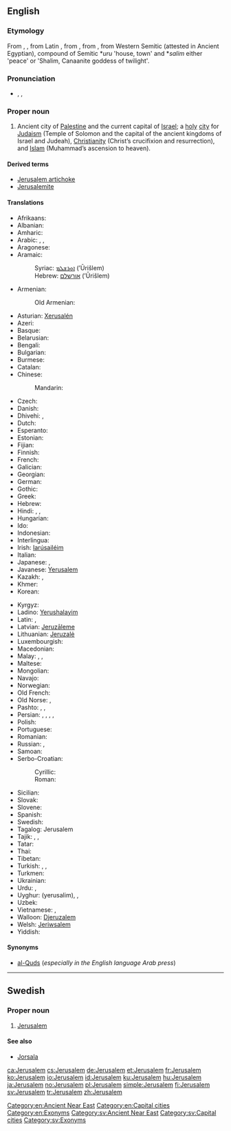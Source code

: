 {{also|Jérusalem|Jerúsalem|Jerusalém}}
==English==

{{wikipedia}}

===Etymology===
From {{etyl|LL.|en}} {{term|Ierusalem|lang=la}}, {{term|Hierusalem|lang=la}}, from Latin {{term|Hierosolyma|lang=la}}, from {{etyl|grc|en}} {{term|Ἰερουσαλήμ|tr=Ierousalēm|lang=grc}}, from {{etyl|he|en}} {{term|ירושלים|יְרוּשָׁלַיִם|tr=Yerushalayim|lang=he}}, from Western Semitic {{term||Urušalimmi}} (attested in Ancient Egyptian), compound of Semitic *''uru'' 'house, town' and *''salim'' either 'peace' or 'Shalim, Canaanite goddess of twilight'.

===Pronunciation===
* {{enPR|jə-ro͞o'sə-ləm|jə-ro͞o'zə-ləm}}, {{IPA|/dʒəˈruːsələm/|/dʒəˈruːzələm/}}, {{X-SAMPA|/dZ@"ru:s@l@m/|/dZ@"ru:z@l@m/}}

===Proper noun===
{{en-proper noun}}

# Ancient city of [[Palestine]] and the current capital of [[Israel]]; a [[holy]] [[city]] for [[Judaism]] (Temple of Solomon and the capital of the ancient kingdoms of Israel and Judeah), [[Christianity]] (Christ’s crucifixion and resurrection), and [[Islam]] (Muhammad’s ascension to heaven).

====Derived terms====
* [[Jerusalem artichoke]]
* [[Jerusalemite]]

====Translations====
{{trans-top|city}}
* Afrikaans: {{t-|af|Jerusalem}}
* Albanian: {{t-|sq|Jeruzalemi}}
* Amharic: {{t-|am|እየሩሳሌም|tr=əyärusalem|sc=Ethi}}
* Arabic: {{qualifier|preferred by Arabs}} {{t-|ar|القدس|f|tr=al-quds}}, {{qualifier|official in Israel}} {{t-|ar|أورشليم|f|tr=ʾūrušalīm}},  {{t-|ar|بيت المقدس|m|tr=bayt al-muqáddas, bayt al-máqdis}}
* Aragonese: {{t-|an|Cherusalén}}
* Aramaic:
*: Syriac: [[ܐܘܪܫܠܡ]] (’Ūrišlem)
*: Hebrew: [[אורשלם]] (’Ūrišlem)
* Armenian: {{t-|hy|Երուսաղեմ|tr=Erusałem}}
*: Old Armenian: {{tø|xcl|Երուսաղէմ|tr=Erusałēm|sc=Armn}}
* Asturian: [[Xerusalén]]
* Azeri: {{t-|az|Qüds}}
* Basque: {{t-|eu|Jerusalem}}
* Belarusian: {{t-|be|Ерусалім|m|tr=Jerusalím}}
* Bengali: {{t-|bn|জেরুসালেম|tr=jerusalem|sc=Beng}}
* Bulgarian: {{t-|bg|Йерусалим|m|tr=Jerusalím}}
* Burmese: {{t-|my|ဂျေရုဆလင်မြို့|sc=Mymr}}
* Catalan: {{t+|ca|Jerusalem}}
* Chinese:
*: Mandarin: {{t-|cmn|耶路撒冷|tr=Yēlùsālěng|sc=Hani}}
* Czech: {{t+|cs|Jeruzalém|m}}
* Danish: {{t-|da|Jerusalem}}
* Dhivehi: {{t-|dv|އޫރުޝަލީމް|tr=ūrušalīm|sc=Thaa}}, {{t-|dv|ޤުދުސް|tr=qudus|sc=Thaa}}
* Dutch: {{t-|nl|Jeruzalem}}
* Esperanto: {{t-|eo|Jerusalemo}}
* Estonian: {{t-|et|Jeruusalemm}}
* Fijian: {{t-|fj|Jerusalemi}}
* Finnish: {{t+|fi|Jerusalem}}
* French: {{t+|fr|Jérusalem}}
* Galician: {{t+|gl|Xerusalén}}
* Georgian: {{t-|ka|იერუსალიმი|tr=ierusalimi|sc=Geor}}
* German: {{t+|de|Jerusalem}}
* Gothic: {{tø|got|𐌹𐌰𐌹𐍂𐌿𐍃𐌰𐌿𐌻𐍅𐌼𐌰|sc=Goth}}
* Greek: {{t+|el|Ιεροσόλυμα|n-p|tr=ierosólima}}
* Hebrew: {{t+|he|ירושלים|alt=יְרוּשָׁלַיִם|tr=Yerushalayim}}
* Hindi: {{t-|hi|यरुशलम|tr=yaruśalam}}, {{t-|hi|येरुशलम|tr=yēruśalam}}, {{t-|hi|अल-क़ुद्स|tr=al-quds}}
* Hungarian: {{t+|hu|Jeruzsálem}}
* Ido: {{t+|io|Jerusalem}}
* Indonesian: {{t-|id|Yerusalem}}
* Interlingua: {{t-|ia|Jerusalem}}
* Irish: [[Iarúsailéim]]
* Italian: {{t-|it|Gerusalemme|f}}
* Japanese: {{t-|ja|エルサレム|tr=Erusaremu}}, {{t-|ja|イェルサレム|tr=Yerusaremu}}
* Javanese: [[Yerusalem]]
* Kazakh: {{t|kk|Иерусалим|tr=Ïerwsalïm|sc=Cyrl}}, {{t|kk|Құдіс|tr=Qudis|sc=Cyrl}}
* Khmer: {{t-|km|ហ្សេរុយសាឡឹម|tr=hseruysāḷʉm|sc=Khmr}}
* Korean: {{t+|ko|예루살렘|tr=Yerusalem|sc=Hang}}
{{trans-mid}}
* Kyrgyz: {{t-|ky|Иерусалим|tr=İyerusalim|sc=Cyrl}}
* Ladino: [[Yerushalayim]]
* Latin: {{t-|la|Hierosolyma|f}}, {{t-|la|Hierusalem|n}}
* Latvian: [[Jeruzāleme]]
* Lithuanian: [[Jeruzalė]]
* Luxembourgish: {{t-|lb|Jerusalem}}
* Macedonian: {{t-|mk|Ерусалим|m|tr=Erúsalim}}
* Malay: {{t-|ms|Baitulmuqaddis}}, {{t-|ms|Baitulmaqdis}}, {{t-|ms|Jerusalem}}
* Maltese: {{t-|mt|Ġerusalemm}}
* Mongolian: {{t-|mn|Иерусалим|m|tr=Iyerusalím|sc=Cyrl}}
* Navajo: {{tø|nv|Jííwoosalem}}
* Norwegian: {{t+|no|Jerusalem}}
* Old French: {{tø|fro|Ierusalem}}
* Old Norse: {{tø|non|Jórsalir|m-p}}, {{tø|non|Jórsalaborg|f}}
* Pashto: {{t-|ps|قدس|tr=Quds|sc=ps-Arab}}, {{t+|ps|بيت المقدس|tr=Baytu l-Muqadas|sc=ps-Arab}}, {{t-|ps|يروشلم|tr=Yarūšalim|sc=ps-Arab}}
* Persian: {{t+|fa|بیت‌المقدس|tr=Beyt-ol-Moqaddas}}, {{t-|fa|اورشلیم مقدس|tr=Oršalim-e Moqaddas}}, {{t-|fa|قدس شریف|tr=Qods-e Šarif}}, {{t+|fa|اورشلیم|tr=Oršalim}}, {{t+|fa|قدس|tr=Qods|sc=fa-Arab}}
* Polish: {{t+|pl|Jerozolima}}
* Portuguese: {{t+|pt|Jerusalém|f}}
* Romanian: {{t+|ro|Ierusalim}}
* Russian: {{t+|ru|Иерусалим|m|tr=Ijerusalím}}, {{qualifier|rare, Muslim}} {{t-|ru|Аль-Кудс|m|tr=Al’-Kúds|sc=Cyrl}}
* Samoan: {{t-|sm|Ierusalema}}
* Serbo-Croatian:
*: Cyrillic: {{t-|sh|Јерусалим|m|sc=Cyrl}}
*: Roman: {{t-|sh|Jerusalim|m}}
* Sicilian: {{t-|scn|Girusalemmi}}
* Slovak: {{t-|sk|Jeruzalem}}
* Slovene: {{t+|sl|Jeruzalem|alt=Jerúzalem|m}}
* Spanish: {{t+|es|Jerusalén}}
* Swedish: {{t+|sv|Jerusalem}}
* Tagalog: Jerusalem
* Tajik: {{t-|tg|Уршалим|tr=Uršalim|sc=Cyrl}}, {{t-|tg|Қуддус|tr=Quddus|sc=Cyrl}}, {{t-|tg|Байтулмуқаддас|tr=Baytulmuqaddas|sc=Cyrl}}
* Tatar: {{t-|tt|Коддес|tr=Qoddes|sc=Cyrl}}
* Thai: {{t-|th|เยรูซาเลม|tr=Yērūsālēm}}
* Tibetan: {{t-|bo|ཇེ་རུ་ས་ལེམ།|sc=Tibt|tr=je ru sa lem}}
* Turkish: {{t+|tr|Kudüs}}, {{t-|tr|Kudsişerif}}, {{t-|tr|Yeruşalim}}
* Turkmen: {{t-|tk|Iýerusalim}}
* Ukrainian: {{t-|uk|Єрусалим|m|tr=Jerusalým}}
* Urdu: {{t-|ur|یوروشلم|tr=Yurušalem}},  {{t-|ur|یروشلم|tr=Yarušalem}}
* Uyghur: {{ug-Arab|[[يېرۇسالېم]]}} (yerusalim), {{t-|ug|يېرۇسالېم|tr=yerusalim|sc=ug-Arab}}, {{t-|ug|قۇددۇس|tr=quddus|sc=ug-Arab}}
* Uzbek: {{t-|uz|Quddus}}
* Vietnamese: {{t-|vi|Jerusalem}}, {{t-|vi|Giê-ru-da-lem}}
* Walloon: [[Djeruzalem]]
* Welsh: [[Jeriwsalem]]
* Yiddish: {{t-|yi|ירושלים|n|tr=Yerushaláyim|sc=Hebr}}
{{trans-bottom}}

====Synonyms====
* [[al-Quds]] (''especially in the English language Arab press'')

[[Category:en:Ancient Near East]]
[[Category:en:Capital cities]]
[[Category:en:Exonyms]]

----

==Swedish==

===Proper noun===
{{head|sv|proper noun}}

# [[#English|Jerusalem]]

====See also====
* [[Jorsala]]

[[Category:sv:Ancient Near East]]
[[Category:sv:Capital cities]]
[[Category:sv:Exonyms]]

[[ca:Jerusalem]]
[[cs:Jerusalem]]
[[de:Jerusalem]]
[[et:Jerusalem]]
[[fr:Jerusalem]]
[[ko:Jerusalem]]
[[io:Jerusalem]]
[[id:Jerusalem]]
[[ku:Jerusalem]]
[[hu:Jerusalem]]
[[ja:Jerusalem]]
[[no:Jerusalem]]
[[pl:Jerusalem]]
[[simple:Jerusalem]]
[[fi:Jerusalem]]
[[sv:Jerusalem]]
[[tr:Jerusalem]]
[[zh:Jerusalem]]